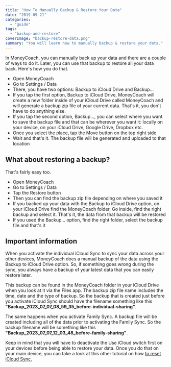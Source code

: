 ```yaml
---
title: "How To Manually Backup & Restore Your Data"
date: "2019-09-21"
categories: 
  - "guide"
tags: 
  - "backup-and-restore"
coverImage: "backup-restore-data.png"
summary: "You will learn how to manually backup & restore your data."
---
```


In MoneyCoach, you can manually back up your data and there are a couple of ways to do it. Later, you can use that backup to restore all your data back. Here's how you do that.

- Open MoneyCoach
- Go to Settings / Data
- There, you have two options: Backup to iCloud Drive and Backup...
- If you tap the first option, Backup to iCloud Drive, MoneyCoach will create a new folder inside of your iCloud Drive called MoneyCoach and will generate a backup zip file of your current data. That's it, you don't have to do anything else.
- If you tap the second option, Backup..., you can select where you want to save the backup file and that can be wherever you want it: locally on your device, on your iCloud Drive, Google Drive, Dropbox etc.
- Once you select the place, tap the Move button on the top right side
- Wait and that's it. The backup file will be generated and uploaded to that location

## What about restoring a backup? 
That's fairly easy too.

- Open MoneyCoach
- Go to Settings / Data
- Tap the Restore button
- Then you can find the backup zip file depending on where you saved it
- If you backed up your data with the Backup to iCloud Drive option, on your iCloud Drive find the MoneyCoach folder. Go inside, find the right backup and select it. That's it, the data from that backup will be restored
- If you used the Backup... option, find the right folder, select the backup file and that's it

## Important information

When you activate the individual iCloud Sync to sync your data across your other devices, MoneyCoach does a manual backup of the data using the Backup to iCloud Drive option. So, if something goes wrong during the sync, you always have a backup of your latest data that you can easily restore later.

This backup can be found in the MoneyCoach folder in your iCloud Drive when you look at it via the Files app. The backup zip file name includes the time, date and the type of backup. So the backup that is created just before you activate iCloud Sync should have the filename something like this **"Backup_2023_07_07_08_59_35_before-individual-sharing"**.

The same happens when you activate Family Sync. A backup file will be created including all of the data prior to activating the Family Sync. So the backup filename will be something like this **"Backup_2023_07_07_12_03_48_before-family-sharing"**.

Keep in mind that you will have to deactivate the Use iCloud switch first on your devices before being able to restore your data. Once you do that on your main device, you can take a look at this other tutorial on how [to reset iCloud Sync.](/how-to-reset-the-icloud-sync/)
